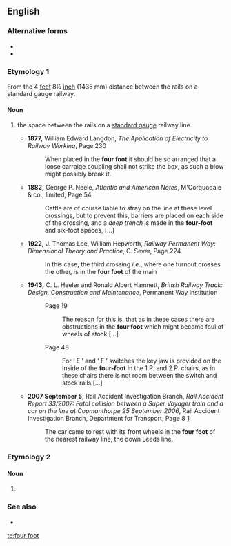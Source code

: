 ==English==
{{tea room|y=2013|m=April}}

===Alternative forms===
* {{l|en|4-foot}}
* {{l|en|four-foot}}

===Etymology 1===
From the 4 [[feet]] 8½ [[inch]] (1435 mm) distance between the rails on a standard gauge railway.

====Noun====
{{en-noun|head=[[four]] [[foot]]|-}}

# {{label|en|rail transport|colloquial}} the space between the rails on a [[standard gauge]] railway line.
#* '''1877,''' William Edward Langdon, ''The Application of Electricity to Railway Working'',<!--publisher not known by Google Books--> Page 230
#*: When placed in the '''four foot''' it should be so arranged that a loose carraige coupling shall not strike the box, as such a blow might possibly break it.
#* '''1882,''' George P. Neele, ''Atlantic and American Notes'', M'Corquodale & co., limited, Page 54
#*: Cattle are of course liable to stray on the line at these level crossings, but to prevent this, barriers are placed on each side of the crossing, and a ''deep trench''<!--italicisation in original--> is made in the '''four-foot''' and six-foot spaces, [...]
#* '''1922,''' J. Thomas Lee, William Hepworth, ''Railway Permanent Way: Dimensional Theory and Practice'', C. Sever, Page 224
#*: In this case, the third crossing ''i.e.'', where one turnout crosses the other, is in the '''four foot''' of the main
#* '''1943,''' C. L. Heeler and Ronald Albert Hamnett, ''British Railway Track: Design, Construction and Maintenance'', Permanent Way Institution
#*: Page 19
#*:: The reason for this is, that as in these cases there are obstructions in the '''four foot''' which might become foul of wheels of stock [...]
#*: Page 48
#*:: For ‘ E ’ and ‘ F ’ switches the key jaw is provided on the inside of the '''four-foot''' in the 1.P. and 2.P. chairs, as in these chairs there is not room between the switch and stock rails [...]
#* '''2007 September 5,''' Rail Accident Investigation Branch, ''Rail Accident Report 33/2007: Fatal collision between a Super Voyager train and a car on the line at Copmanthorpe 25 September 2006'', Rail Accident Investigation Branch, Department for Transport, Page 8 [http://www.raib.gov.uk/cms_resources/070905_R332007_Copmanthorpe.pdf]
#*: The car came to rest with its front wheels in the '''four foot'''<!--italicised in original as a link to appendix only--> of the nearest railway line, the down Leeds line.

===Etymology 2===

====Noun====
{{en-noun|-}}

# {{sense|curling}} {{alternative form of|4-foot|lang=en}}

===See also===
* {{l|en|six foot}}

[[te:four foot]]